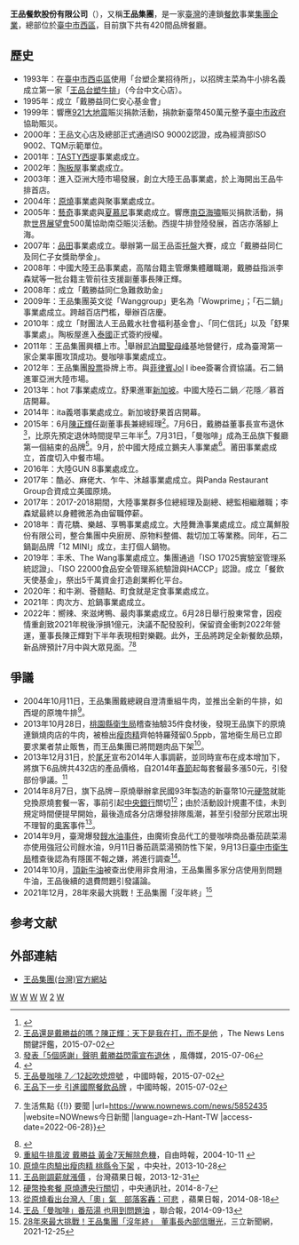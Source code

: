 {{Multiple issues|
{{Advert|time=2020-02-19T08:45:16+00:00}}
{{Trivia|time=2020-02-19T08:45:16+00:00}}
}}
{{Infobox Company
| company_name = 王品餐飲股份有限公司
| company_name_en = Wowprime Corp.
| company_logo = [[File:Wowprime_logo.jpg|300px]]
| company_type = [[股份有限公司|股份有限公司]]
| original_text = 
| original_spelling = 
| company_slogan = 只款待心中最重要的人
| traded_as = {{twse|2727}}<br>（2012年3月6日上市）
| local_code_name = 
| local_code = 84630426
| foundation = 1993年12月7日
| founder = [[戴勝益|戴勝益]]
| location = {{ROC}} <br>[[臺中市|臺中市]][[西區_(臺中市)|西區]][[台灣大道|台灣大道]]二段218號29樓（龍邦世貿大樓）
| industry = 餐飲服務業
| products = 牛排<br/>日料<br/>鍋物<br/>鐵板燒<br/>燒肉<br/>日式豬排<br/>中餐<br/>台菜<br/>吃到飽
| services = 
| area_served = {{ROC}}<br>{{CHNMLD}}<br>
| revenue = [[新臺幣|新臺幣]]162.3億元（2020年）
| operating_income = 
| num_employees = [[台灣|台灣]]約9千人（2020年）
| parent = 
| divisions = 
| subsid = 
| zip_code = 
| telephone_no = 
| capital = [[新臺幣|新臺幣]]769,878,830元
| market_value = 
| accounting_period = 
| major_shareholder = 陳正輝家族(4.68%)<br>李森斌家族(3.34%)
| homepage = 王品集團<br>[http://www.wowprime.com www.wowprime.com]<br>王品牛排<br>[https://www.wangsteak.com.tw/ www.wangsteak.com.tw]<br>
| key_people = [[董事長|董事長]]：[[陳正輝|陳正輝]]（兼任總經理和執行長）<br>[[副董事長|副董事長]]：[[李森斌|李森斌]]<ref>{{Cite web |url=http://udn.com/news/story/7241/1075391-%E7%8E%8B%E5%93%81%E8%91%A3%E5%BA%A7-%E9%99%B3%E6%AD%A3%E8%BC%9D%E6%8E%A5%E4%BB%BB |title=王品董座 陳正輝接任|work=聯合新聞網|date=2015-07-24 |accessdate=2020-09-14 |archive-date=2019-11-29 |archive-url=https://web.archive.org/web/20191129175202/https://udn.com/news/story/7241/1075391-%E7%8E%8B%E5%93%81%E8%91%A3%E5%BA%A7-%E9%99%B3%E6%AD%A3%E8%BC%9D%E6%8E%A5%E4%BB%BB |dead-url=no }}</ref><br>副總經理：鄭榮輝
| profit = [[新臺幣|新臺幣]]7.03億元
| total_asset = 
| net_asset = 
| P/E ratio = 
| earnings per share = 
| Net asset value = 
}}

'''王品餐飲股份有限公司'''（{{lang-en|'''Wowprime Corp.'''}}），又稱'''王品集團'''，是一家[[臺灣|臺灣]]的連鎖[[餐館|餐飲]]事業[[公司集團|集團企業]]，總部位於[[臺中市|臺中市]][[西區_(臺中市)|西區]]，目前旗下共有420間品牌餐廳。

== 歷史 ==
*1993年：在[[臺中市|臺中市]][[西屯區|西屯區]]使用「台塑企業招待所」，以招牌主菜為牛小排名義成立第一家「[[王品台塑牛排|王品台塑牛排]]」（今台中文心店）。
*1995年：成立「戴勝益同仁安心基金會」
*1999年：響應[[921大地震|921大地震]]賑災捐款活動，捐款新臺幣450萬元整予[[臺中市政府|臺中市政府]]協助賑災。 
*2000年：王品文心店及總部正式通過ISO 90002認證，成為經濟部ISO 9002、TQM示範單位。
*2001年：[[西堤牛排|TASTY西堤]]事業處成立。
*2002年：[[陶板屋|陶板屋]]事業處成立。
*2003年：進入亞洲大陸市場發展，創立大陸王品事業處，於上海開出王品牛排首店。
*2004年：[[原燒|原燒]]事業處與聚事業處成立。
*2005年：[[藝奇|藝奇]]事業處與[[夏慕尼餐廳|夏慕尼]]事業處成立。響應[[南亞海嘯|南亞海嘯]]賑災捐款活動，捐款[[世界展望會|世界展望會]]500萬協助南亞賑災活動。西提牛排登陸發展，首店亦落腳上海。
*2007年：[[品田牧場|品田]]事業處成立。舉辦第一屆王品盃[[托盤|托盤]]大賽，成立「戴勝益同仁及同仁子女獎助學金」。
*2008年：中國大陸王品事業處，高階台籍主管爆集體離職潮，戴勝益指派李森斌等一批台籍主管前往支援副董事長陳正輝。
*2008年：成立「戴勝益同仁急難救助金」
*2009年：王品集團英文從「Wanggroup」更名為「Wowprime」；「石二鍋」事業處成立。跨越百店門檻，舉辦百店慶。
*2010年：成立「財團法人王品戴水社會福利基金會」、「同仁信託」以及「舒果事業處」。陶板屋進入[[泰國|泰國]]正式簽約授權。
*2011年：王品集團興櫃上市。<ref>{{Otc-gretai|2727}}</ref>舉辦[[尼泊爾|尼泊爾]][[聖母峰|聖母峰]]基地營健行，成為臺灣第一家企業率團攻頂成功。曼咖啡事業處成立。
*2012年：王品集團[[股票|股票]]掛牌上市。與[[菲律賓|菲律賓]]Jol l ibee簽署合資協議。石二鍋進軍亞洲大陸市場。
*2013年：hot 7事業處成立。舒果進軍[[新加坡|新加坡]]。中國大陸石二鍋／花隱／慕首店開幕。
*2014年：ita義塔事業處成立。新加坡舒果首店開幕。
*2015年：6月[[陳正輝|陳正輝]]任副董事長兼總經理<ref>[http://www.thenewslens.com/post/183971/ 王品還是戴勝益的嗎？陳正輝：天下是我在打，而不是他] {{Wayback|url=http://www.thenewslens.com/post/183971/ |date=20150703013142 }}，The News Lens關鍵評鑑，2015-07-02</ref>。7月6日，戴勝益董事長宣布退休<ref>[http://www.storm.mg/article/56186 發表「5個感謝」聲明 戴勝益閃電宣布退休] {{Wayback|url=http://www.storm.mg/article/56186 |date=20150707195347 }}，風傳媒，2015-07-06</ref>，比原先預定退休時間提早三年半<ref>{{cite news|title=提早3年半！王品戴勝益宣布即刻退休|url=http://news.ltn.com.tw/news/business/breakingnews/1370348|publisher=自由時報|date=2015-07-06|accessdate=2015-07-25|archive-date=2015-07-08|archive-url=https://web.archive.org/web/20150708232726/http://news.ltn.com.tw/news/business/breakingnews/1370348|dead-url=no}}</ref>。7月31日，「曼咖啡」成為王品旗下餐廳第一個結束的品牌<ref>[http://www.chinatimes.com/realtimenews/20150702001366-260405 王品曼咖啡 7／12起吹熄燈號] {{Wayback|url=http://www.chinatimes.com/realtimenews/20150702001366-260405 |date=20150703023447 }}，中國時報，2015-07-02</ref>。9月，於中國大陸成立鵝夫人事業處<ref>[http://www.chinatimes.com/newspapers/20150702000223-260204 王品下一步 引進國際餐飲品牌] {{Wayback|url=http://www.chinatimes.com/newspapers/20150702000223-260204 |date=20150704211257 }}，中國時報，2015-07-02</ref>。莆田事業處成立，首度切入中餐市場。
*2016年：大陸GUN 8事業處成立。
*2017年：酷必、麻佬大、乍牛、沐越事業處成立。與Panda Restaurant Group合資成立美國原燒。
*2017年：2017-2018期間，大陸事業群多位總經理及副總、總監相繼離職；李森斌最終以身體微恙為由留職停薪。 
*2018年：青花驕、樂越、享鴨事業處成立。大陸舞漁事業處成立。成立萬鮮股份有限公司，整合集團中央廚房、原物料整備、裁切加工等業務。同年，石二鍋副品牌「12 MINI」成立，主打個人鍋物。
*2019年：丰禾、The Wang事業處成立。集團通過「ISO 17025實驗室管理系統認證」、「ISO 22000食品安全管理系統驗證與HACCP」認證。成立「餐飲天使基金」，祭出5千萬資金打造創業孵化平台。
*2020年：和牛涮、薈麵點、町食就是定食事業處成立。
*2021年：肉次方、尬鍋事業處成立。
*2022年：嚮辣、來滋烤鴨、最肉事業處成立。6月28日舉行股東常會，因疫情重創致2021年稅後淨損1億元，決議不配發股利，保留資金衝刺2022年營運，董事長陳正輝對下半年表現相對樂觀。此外，王品將跨足全新餐飲品類，新品牌預計7月中與大眾見面。<ref>{{Cite web |last=NOWnews今日新聞 |date=2022-06-28 |title=王品決議不配股利 新品牌拓展新品類7月中亮相 {{!}} 生活焦點 {{!}} 要聞 |url=https://www.nownews.com/news/5852435 |website=NOWnews今日新聞 |language=zh-Hant-TW |access-date=2022-06-28}}</ref><ref>{{Cite web |last=聯合新聞網 |date=20220628T130832Z |title=王品陳正輝：下半年追業績 將開13家新店、7月推新品牌 |url=https://udn.com/news/story/7241/6420885 |website=聯合新聞網 |language=zh-Hant-TW |access-date=2022-06-28}}</ref>

==爭議==
*2004年10月11日，王品集團戴總親自澄清重組牛肉，並推出全新的牛排，如西堤的原塊牛排<ref>[http://www.libertytimes.com.tw/2004/new/oct/11/today-e12.htm 重組牛排風波 戴勝益 黃金7天解除危機]，自由時報，2004-10-11 {{webarchive|url=https://web.archive.org/web/20050423220625/http://www.libertytimes.com.tw/2004/new/oct/11/today-e12.htm |date=2005-04-23 }}</ref>。
*2013年10月28日，[[桃園市衛生局|桃園縣衛生局]]稽查抽驗35件食材後，發現王品旗下的原燒連鎖燒肉店的牛肉，被檢出[[瘦肉精|瘦肉精]]齊帕特羅殘留0.5ppb，當地衛生局已立即要求業者禁止販售，而王品集團已將問題肉品下架<ref>[http://www.cna.com.tw/News/FirstNews/201310280045-1.aspx 原燒牛肉驗出瘦肉精 桃縣令下架] {{Wayback|url=http://www.cna.com.tw/News/FirstNews/201310280045-1.aspx |date=20131031002106 }}，中央社，2013-10-28</ref>。
*2013年12月31日，於[[尾牙|尾牙]]宣布2014年人事調薪，並同時宣布在成本增加下，將旗下6品牌共432店的產品價格，自2014年[[春節|春節]]起每套餐最多漲50元，引發部份爭議。<ref>[http://www.appledaily.com.tw/appledaily/article/headline/20131231/35546201/ 王品剛調薪就漲價] {{Wayback|url=http://www.appledaily.com.tw/appledaily/article/headline/20131231/35546201/ |date=20140104170511 }}，台灣蘋果日報，2013-12-31</ref>
*2014年8月7日，旗下品牌－原燒舉辦拿民國93年製造的新臺幣10元[[硬幣|硬幣]]就能兌換原燒套餐一客，事前引起[[中華民國中央銀行|中央銀行]]關切<ref>[http://www.cna.com.tw/news/afe/201408070409-1.aspx 硬幣換套餐 原燒遭央行關切] {{Wayback|url=http://www.cna.com.tw/news/afe/201408070409-1.aspx |date=20140819184804 }}，中央通訊社，2014-8-7</ref>；由於活動設計規畫不佳，未到規定時間便提早開始，最後造成各分店爆發排隊風潮，甚至引發部分民眾出現不理智的[[奧客|奧客]]事件<ref>[http://www.appledaily.com.tw/realtimenews/article/new/20140818/453610/ 從原燒看出台灣人「奧」氣　部落客轟：可悲] {{Wayback|url=http://www.appledaily.com.tw/realtimenews/article/new/20140818/453610/ |date=20141028105909 }}，蘋果日報，2014-08-18</ref>。
*2014年9月，臺灣爆發[[2014年臺灣餿水油事件|餿水油事件]]，由魔術食品代工的曼咖啡商品番茄蔬菜湯亦使用強冠公司餿水油，9月11日番茄蔬菜湯預防性下架，9月13日[[臺中市衛生局|臺中市衛生局]]稽查後認為有隱匿不報之嫌，將進行調查<ref>[http://udn.com/NEWS/BREAKINGNEWS/BREAKINGNEWS1/8933634.shtml 王品「曼咖啡」番茄湯 也用到問題油] {{Wayback|url=http://udn.com/NEWS/BREAKINGNEWS/BREAKINGNEWS1/8933634.shtml |date=20140914133902 }}，聯合報，2014-09-13</ref>。
*2014年10月，[[頂新|頂新]][[牛油|牛油]]被查出使用非食用油，王品集團多家分店使用到問題牛油，王品後續的退費問題引發議論。
*2021年12月，28年來最大挑戰！王品集團「沒年終」<ref>[https://www.setn.com/News.aspx?NewsID=1047438 28年來最大挑戰！王品集團「沒年終」　董事長內部信曝光]{{Wayback|url=https://www.setn.com/News.aspx?NewsID=1047438}}，三立新聞網，2021-12-25</ref>

==参考文献== 
{{Reflist}}

{{Commons category|Wowprime Group}}

== 外部連結 ==
*[https://www.wowprime.com/ 王品集團(台灣)官方網站] {{Wayback|url=https://www.wowprime.com/ |date=20210410224735 }} {{zh-tw}}

{{台灣觀光餐飲公司（上櫃）}}
{{Portal bar|台灣|餐飲|企業}}
[[Category:1993年台灣建立|W]]
[[Category:1993年成立的公司|W]]
[[Category:台灣餐飲公司|W]]
[[Category:總部位於臺中市西區的工商業機構|W]]
[[Category:臺灣證券交易所上市公司|2]]
[[Category:總部在台灣的跨國食品公司|W]]